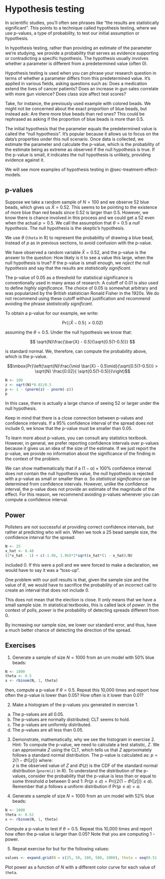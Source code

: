 # Hypothesis testing {#sec-hypothesis-testing}

In scientific studies, you'll often see phrases like "the results are statistically significant". This points to a technique called hypothesis testing, where we use p-values, a type of probability, to test our initial assumption or hypothesis.

In hypothesis testing, rather than providing an estimate of the parameter we're studying, we provide a probability that serves as evidence supporting or contradicting a specific hypothesis. The hypothesis usually involves whether a parameter is different from a predetermined value (often 0).

Hypothesis testing is used when you can phrase your research question in terms of whether a parameter differs from this predetermined value. It's applied in various fields, asking questions such as: Does a medication extend the lives of cancer patients? Does an increase in gun sales correlate with more gun violence? Does class size affect test scores?

Take, for instance, the previously used example with colored beads. We might not be concerned about the exact proportion of blue beads, but instead ask: Are there more blue beads than red ones? This could be rephrased as asking if the proportion of blue beads is more than 0.5.

The initial hypothesis that the parameter equals the predetermined value is called the "null hypothesis". It's popular because it allows us to focus on the data's properties under this null scenario. Once data is collected, we estimate the parameter and calculate the p-value, which is the probability of the estimate being as extreme as observed if the null hypothesis is true. If the p-value is small, it indicates the null hypothesis is unlikely, providing evidence against it.

We will see more examples of hypothesis testing in @sec-treatment-effect-models.

## p-values

Suppose we take a random sample of $N=100$ and we observe $52$ blue beads, which gives us $\bar{X} = 0.52$. This seems to be pointing to the existence of more blue than red beads since 0.52 is larger than 0.5. However, we know there is chance involved in this process and we could get a 52 even when the actual $p=0.5$. We call the assumption that $\theta = 0.5$ a *null hypothesis*. The null hypothesis is the skeptic's hypothesis. 

:::{.callout-note}
We use $\theta$ (`theta` in R) to represent the probability of drawing a blue bead, instead of $p$ as in previous sections, to avoid confusion with the p-value.
:::

We have observed a random variable $\bar{X} = 0.52$, and the p-value is the answer to the question: How likely is it to see a value this large, when the null hypothesis is true? If the p-value is small enough, we _reject the null hypothesis_ and say that the results are _statistically significant_. 

:::{callout-warning}
The p-value of 0.05 as a threshold for statistical significance is conventionally used in many areas of research. A cutoff of 0.01 is also used to define _highly significance_. The choice of 0.05 is somewhat arbitrary and was popularized by the British statistician Ronald Fisher in the 1920s. We do not recommend using these cutoff without justification and recommend avoiding the phrase _statistically significant_. 
:::

To obtain a p-value for our example, we write:

$$\mbox{Pr}(\mid \bar{X} - 0.5 \mid > 0.02 ) $$

assuming the $\theta=0.5$. Under the null hypothesis we know that:

$$
\sqrt{N}\frac{\bar{X} - 0.5}{\sqrt{0.5(1-0.5)}}
$$

is standard normal. We, therefore, can compute the probability above, which is the p-value.

$$\mbox{Pr}\left(\sqrt{N}\frac{\mid \bar{X} - 0.5\mid}{\sqrt{0.5(1-0.5)}} > \sqrt{N} \frac{0.02}{ \sqrt{0.5(1-0.5)}}\right)$$

```r
N <- 100
z <- sqrt(N)*0.02/0.5
p <- 1 - (pnorm(z) - pnorm(-z))
p
```

In this case, there is actually a large chance of seeing 52 or larger under the null hypothesis. 

Keep in mind that there is a close connection between p-values and confidence intervals. If a 95% confidence interval of the spread does not include 0, we know that the p-value must be smaller than 0.05.

To learn more about p-values, you can consult any statistics textbook. However, in general, we prefer reporting confidence intervals over p-values because it gives us an idea of the size of the estimate. If we just report the p-value, we provide no information about the significance of the finding in the context of the problem.


:::{callout-warning}
We can show mathematically that if a $(1-\alpha)\times 100$% confidence interval does not contain the null hypothesis value, the null hypothesis is rejected with a p-value as small or smaller than $\alpha$. So _statistical significance_ can be determined from confidence intervals. However, unlike the confidence interval, the p-value does not provide an estimate of the magnitude of the effect. For this reason, we recommend avoiding p-values whenever you can compute a confidence interval.
:::

## Power

Pollsters are not successful at providing correct confidence intervals, but rather at predicting who will win. When we took a 25 bead sample size, the confidence interval for the spread:

```r
N <- 25
x_hat <- 0.48
(2*x_hat - 1) + c(-1.96, 1.96)*2*sqrt(x_hat*(1 - x_hat)/N)
```

included 0. If this were a poll and we were forced to make a declaration, we would have to say it was a "toss-up".

One problem with our poll results is that, given the sample size and the value of $\theta$, we would have to sacrifice the probability of an incorrect call to create an interval that does not include 0.

This does not mean that the election is close. It only means that we have a small sample size. In statistical textbooks, this is called lack of *power*. In the context of polls, *power* is the probability of detecting spreads different from 0.

By increasing our sample size, we lower our standard error, and thus, have a much better chance of detecting the direction of the spread.


## Exercises


1. Generate a sample of size $N=1000$ from an urn model with 50% blue beads:

```r
N <- 1000
theta <- 0.5
x <- rbinom(N, 1, theta)
```

then, compute a p-value if $\theta=0.5$. Repeat this 10,000 times and report how often the p-value is lower than 0.05? How often is it lower than 0.01?

2. Make a histogram of the p-values you generated in exercise 1.

  a. The p-values are all 0.05.
  b. The p-values are normally distributed; CLT seems to hold.
  c. The p-values are uniformly distributed.
  d. The p-values are all less than 0.05.


3. Demonstrate, mathematically, why we see the histogram in exercise 2.  Hint: To compute the p-value, we need to calculate a test statistic, $Z$. We can approximate $Z$ using the CLT, which tells us that $Z$ approximately follows a standard normal distribution.  The p-value is calculated as:  $p = 2\{1 - \Phi(|z|)\}$ where:  
$z$ is the observed value of $Z$ and $\Phi(z)$ is the CDF of the standard normal distribution (`pnorm(z)` in R).  To understand the distribution of the p-values, consider the probability that the p-value is less than or equal to some threshold $a$ between 0 and 1: $\mbox{Pr}(p \leq a) = \mbox{Pr}(\{2\{1 - \Phi(|z|)\} \leq a)$. Remember that $p$ follows a uniform distribution if $\mbox{Pr}(p \leq a) =a$.


4.  Generate a sample of size $N=1000$ from an urn model with 52% blue beads:

```r
N <- 1000 
theta <- 0.52
x <- rbinom(N, 1, theta)
```

Compute a p-value to test if $\theta=0.5$. Repeat this 10,000 times and report how often the p-value is larger than 0.05? Note that you are computing 1 - power. 

5. Repeat exercise for but for the following values:

```r
values <- expand.grid(N = c(25, 50, 100, 500, 1000), theta = seq(0.51 ,0.75, 0.01))
```

Plot power as a function of $N$ with a different color curve for each value of `theta`.


